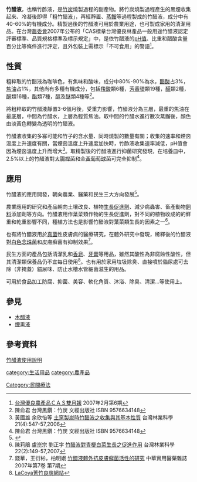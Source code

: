 '''竹醋液'''，也稱竹酢液，是[[竹炭|竹炭]]燒製過程的副產物。將竹炭燒製過程產生的黑煙收集起來、冷凝後即得「粗竹醋液」，再經靜置、[[蒸餾|蒸餾]]等過程製成的竹醋液，成分中有 40-60%的有機成分。精製過後的竹醋液可用於農業用途，也可製成家用的清潔用品。在台灣[[農委會|農委會]]2007年公布的「CAS標章台灣優良林產品一般用途竹醋液認定評審標準、品質規格標準及標示規定」中，是依竹醋液的[[pH值|pH值]]、比重和醋酸含量百分比等條件進行評定，且外包裝上需標示「不可食用」的警語<ref>[http://www.cas.org.tw/images_C6/CAS-2%A4%EB%B8%B9.pdf 台灣優良農產品ＣＡＳ雙月報]{{dead link|date=2018年1月 |bot=InternetArchiveBot |fix-attempted=yes }} 2007年2月第6期</ref>。

==性質==
粗粹取的竹醋液為咖啡色，有焦味和酸味，成分中80%-90%為水，[[醋酸|醋酸]]占3%，[[焦油|焦油]]占1%，其他尚有多種有機成分，包括[[羧酸|羧酸]]類6種，[[芳香環|芳香環]]類19種，[[醛|醛]]類2種，[[酮|酮]]類16種，[[酯|酯]]類7種，[[醇|醇]]及[[醚|醚]]類4種等<ref name=book>陳俞君 台灣黑鑽：竹炭 文經出版社 ISBN 9576634148</ref>。

將粗粹取的竹醋液靜置3-6個月後，受重力影響，竹醋液分為三層，最重的焦油在最底層，中間為竹醋水，上層為輕質焦油。取中間的竹醋水進行數次蒸餾後，顏色由淡黃色轉變為透明的竹醋液。

竹醋液收集的多寡可能和竹子的含水量、同時燒製的數量有關；收集的速率和煙囪溫度上升速度有關，當煙囪溫度上升速度加快時，竹酢液收集速率減低，pH值會因為煙囪溫度上升而增大<ref>黃國雄 余欣怡等 [http://www.tfri.gov.tw/enu/files/14.pdf 土窯製炭時竹醋液之收集與其基本性質] 台灣林業科學21(4):547-57,2006</ref>。取精製後的竹醋液進行抑菌研究發現，在培養皿中，2.5%以上的竹醋液對[[大腸桿菌|大腸桿菌]]和[[金黃葡萄球菌|金黃葡萄球菌]]可完全抑制<ref name=book>陳俞君 台灣黑鑽：竹炭 文經出版社 ISBN 9576634148</ref>。

==應用==
竹醋液的應用開發，朝向農業、醫藥和民生三大方向發展<ref name=newpd>{{Cite web |url=http://www.coa.gov.tw/view.php?catid=17569 |title=新世代林產品－推動林產物利用與研發成果 林務局造林生產組／許美玲 農政與農情第191期（2008年5月） |access-date=2009-01-20 |archive-url=https://web.archive.org/web/20160109231204/http://www.coa.gov.tw/view.php?catid=17569 |archive-date=2016-01-09 |dead-url=yes }}</ref>。

農業應用的研究和產品朝向土壤改良、植物[[生長促進劑|生長促進劑]]、減少病蟲害、畜產動物[[飼料|飼料]]添加劑等方向。竹醋液用作葉菜類作物的生長促進劑，對不同的植物收成的的鮮重和乾重影響不同，種植方法也是影響竹醋液對葉菜類生長的因素之一<ref>陳莉鵑 盧崑宗 劉正字 [http://www.tfri.gov.tw/enu/files/05-95-68.pdf 竹醋液對青梗白菜生長之促進作用] {{webarchive|url=https://web.archive.org/web/20071220125130/http://www.tfri.gov.tw/enu/files/05-95-68.pdf |date=2007-12-20 }} 台灣林業科學22(2):149-57,2007</ref>。

也有將竹醋液用於[[真菌|真菌]]性皮膚病的醫療研究，在體外研究中發現，稀釋後的竹醋液對[[白色念珠菌|白色念珠菌]]和皮膚癬菌有抑制效果<ref>錢華，王衍彬，柏明娥 [http://journal.shouxi.net/upload/200709292051004641.pdf 竹醋液體外抗皮膚癬菌活性的研究]{{dead link|date=2018年1月 |bot=InternetArchiveBot |fix-attempted=yes }} 中華實用醫藥雜誌 2007年第7卷 第7期 </ref>。

民生方面的產品包括清潔乳和[[香皂|香皂]]、[[牙膏|牙膏]]等用品，雖然其酸性為非腐蝕性酸性，但其清潔類保養品仍不宜每日使用<ref>[http://www.lacoya.com/html/product/product_content.asp?Kind_ID=403&Pro_Num=630&s_level=371&ss_level=403 LaCoya菁竹良炭網站]{{dead link|date=2018年1月 |bot=InternetArchiveBot |fix-attempted=yes }}</ref>。也有用於家用垃圾除臭、直接噴於貓尿處可去除（非掩蓋）貓尿味、防止水槽水管細菌滋生的用品。

可用於食品加工防腐、抑菌、美容、軟化角質、沐浴、除臭、清潔…等使用上。

==參見==
*[[木醋液|木醋液]]
* [[煙熏液|煙熏液]]

==參考資料==
{{reflist}}
[https://www.yungting.com.tw/blog/posts/%E7%AB%B9%E9%86%8B%E6%B6%B2%E4%BD%BF%E7%94%A8%E8%AA%AA%E6%98%8E 竹醋液使用說明]

[[category:生活用品|category:生活用品]]
[[category:農產品|category:農產品]]
[[Category:民間療法|Category:民間療法]]